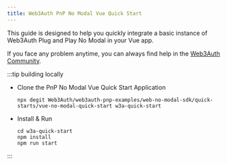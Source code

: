 ```yaml
---
title: Web3Auth PnP No Modal Vue Quick Start
---
```


This guide is designed to help you quickly integrate a basic instance of Web3Auth Plug and Play No
Modal in your Vue app.

If you face any problem anytime, you can always find help in the
[Web3Auth Community](https://web3auth.io/community/c/help-pnp/pnp-web/7).

:::tip building locally

- Clone the PnP No Modal Vue Quick Start Application

  ```shell npm2yarn
  npx degit Web3Auth/web3auth-pnp-examples/web-no-modal-sdk/quick-starts/vue-no-modal-quick-start w3a-quick-start
  ```

- Install & Run

  ```shell npm2yarn
  cd w3a-quick-start
  npm install
  npm run start
  ```

:::
